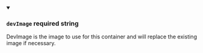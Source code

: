 
<details className="config-field" data-expandable="false" open>
<summary>

### `devImage` <span class="config-field-required" data-required="false">required</span> <span class="config-field-type">string</span> <span class="config-field-default"></span>

DevImage is the image to use for this container and will replace the existing image
if necessary.

</summary>



</details>
